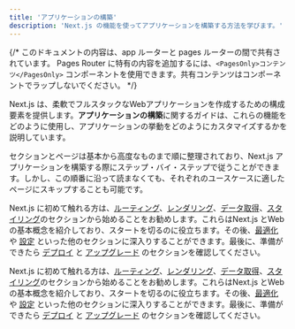 ```yaml
---
title: 'アプリケーションの構築'
description: 'Next.js の機能を使ってアプリケーションを構築する方法を学びます。'
---
```


{/* このドキュメントの内容は、app ルーターと pages ルーターの間で共有されています。 Pages Router に特有の内容を追加するには、`<PagesOnly>コンテンツ</PagesOnly>` コンポーネントを使用できます。共有コンテンツはコンポーネントでラップしないでください。 */}

Next.js は、柔軟でフルスタックなWebアプリケーションを作成するための構成要素を提供します。**アプリケーションの構築**に関するガイドは、これらの機能をどのように使用し、アプリケーションの挙動をどのようにカスタマイズするかを説明しています。

セクションとページは基本から高度なものまで順に整理されており、Next.js アプリケーションを構築する際にステップ・バイ・ステップで従うことができます。しかし、この順番に沿って読まなくても、それぞれのユースケースに適したページにスキップすることも可能です。

<AppOnly>

Next.js に初めて触れる方は、[ルーティング](/docs/app/building-your-application/routing)、[レンダリング](/docs/app/building-your-application/rendering)、[データ取得](/docs/app/building-your-application/data-fetching)、[スタイリング](/docs/app/building-your-application/styling)のセクションから始めることをお勧めします。これらはNext.js とWebの基本概念を紹介しており、スタートを切るのに役立ちます。その後、[最適化](/docs/app/building-your-application/optimizing) や [設定](/docs/app/building-your-application/configuring) といった他のセクションに深入りすることができます。最後に、準備ができたら [デプロイ](/docs/app/building-your-application/deploying) と [アップグレード](/docs/app/building-your-application/upgrading) のセクションを確認してください。

</AppOnly>

<PagesOnly>

Next.js に初めて触れる方は、[ルーティング](/docs/pages/building-your-application/routing)、[レンダリング](/docs/pages/building-your-application/rendering)、[データ取得](/docs/pages/building-your-application/data-fetching)、[スタイリング](/docs/pages/building-your-application/styling)のセクションから始めることをお勧めします。これらはNext.js とWebの基本概念を紹介しており、スタートを切るのに役立ちます。その後、[最適化](/docs/pages/building-your-application/optimizing) や [設定](/docs/pages/building-your-application/configuring) といった他のセクションに深入りすることができます。最後に、準備ができたら [デプロイ](/docs/pages/building-your-application/deploying) と [アップグレード](/docs/pages/building-your-application/upgrading) のセクションを確認してください。

</PagesOnly>